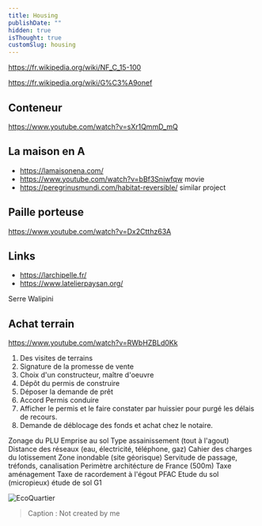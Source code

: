 ```yaml
---
title: Housing
publishDate: ""
hidden: true
isThought: true
customSlug: housing
---
```




https://fr.wikipedia.org/wiki/NF_C_15-100

https://fr.wikipedia.org/wiki/G%C3%A9onef

## Conteneur

https://www.youtube.com/watch?v=sXr1QmmD_mQ


## La maison en A

- https://lamaisonena.com/
- https://www.youtube.com/watch?v=bBf3Sniwfqw movie
- https://peregrinusmundi.com/habitat-reversible/ similar project

## Paille porteuse

https://www.youtube.com/watch?v=Dx2Ctthz63A

## Links

- https://larchipelle.fr/
- https://www.latelierpaysan.org/

Serre Walipini

## Achat terrain

https://www.youtube.com/watch?v=RWbHZBLd0Kk

1. Des visites de terrains
2. Signature de la promesse de vente
3. Choix d'un constructeur, maître d'oeuvre
4. Dépôt du permis de construire
5. Déposer la demande de prêt
6. Accord Permis conduire
7. Afficher le permis et le faire constater par huissier pour purgé les délais de recours.
7. Demande de déblocage des fonds et achat chez le notaire.


Zonage du PLU
Emprise au sol
Type assainissement (tout à l'agout)
Distance des réseaux (eau, électricité, téléphone, gaz)
Cahier des charges du lotissement
Zone inondable (site géorisque)
Servitude de passage, tréfonds, canalisation
Perimètre architécture de France (500m)
Taxe aménagement
Taxe de racordement à l'égout PFAC
Etude du sol (micropieux) étude de sol G1



<Image src={EcoQuartier} alt="EcoQuartier" />

> Caption :
> Not created by me